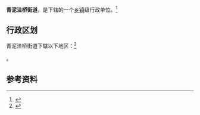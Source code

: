 {{中国乡级行政区
|景观照片文件名 = Xigang, Dalian, Liaoning, China - panoramio (18).jpg
|景观照片描述 = 街道内建筑及[[劳动公园_(大连)|劳动公园]]
|汉语拼音 = 
|其他语言 = 
|其他语言名称 = 
|旧称 = 
|地名出处 = [[青泥洼桥|青泥洼桥]]
|位置图文件名 = 
|位置图描述 = 
|自定义图片= 
|建置时间 = 
|政府驻地 = 
|毗邻 = 
|总面积 = 
|总人口 = 
|总人口年份 = 
|户籍人口 = 
|户籍人口年份 = 
|常住人口 = 
|常住人口年份 = 
|人口密度 = 
|GDP = 
|GDP年份 = 
|邮政编码 = 
|电话区号 = 411
|官方网站 = 
|网站名称 = 
|21/02/02/008/000}}

'''青泥洼桥街道'''，是{{PRC admin/fullname|21/02/02/008/000|3}}下辖的一个[[乡镇|乡镇]]级行政单位。<ref>{{PRC admin/ref sgc|{{PRC admin/parent|21/02/02/008/000}}}}</ref>

== 行政区划 ==

青泥洼桥街道下辖以下地区：<ref>{{PRC admin/ref sgc|21/02/02/008/000}}</ref>

{{PRC admin/children|21/02/02/008/000}}。

== 参考资料 ==

{{reflist}}

{{行政区划小作品}}
{{PRC admin/navcat|21/02/02/008/000}}